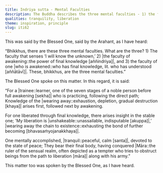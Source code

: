 ```yaml
---
title: Indriya sutta - Mental Faculties
description: The Buddha describes the three mental faculties - 1) the faculty that senses ‘I will know the unknown,’ 2) the faculty of awakening, and 3) the faculty of one who is awakened.
qualities: tranquility, liberation
theme: inspiration, principle
slug: iti62
---
```


This was said by the Blessed One, said by the Arahant, as I have heard:

“Bhikkhus, there are these three mental faculties. What are the three? 1) The faculty that senses ‘I will know the unknown,’ 2) |the faculty of awakening::the power of final knowledge [aññindriya]|, and 3) the faculty of one |who is awakened::who has final knowledge, lit. who has understood [aññātāvī]|. These, bhikkhus, are the three mental faculties.”

The Blessed One spoke on this matter. In this regard, it is said:

“For a |trainee::learner, one of the seven stages of a noble person before full awakening [sekha]| who is practicing,
following the direct path;
Knowledge of the |wearing away::exhaustion, depletion, gradual destruction [khaya]| arises first,
followed next by awakening.

For one liberated through final knowledge,
there arises insight in the stable one;
'My liberation is |unshakeable::unassailable, indisputable [akuppa]|,’
|wearing away the chain to existence::exhausting the bond of further becoming [bhavasaṁyojanakkhaya]|.

One mentally accomplished,
|tranquil::peaceful, calm [santa]|, devoted to the state of peace;
They bear their final body,
having conquered |Māra::the ruler of the sensual realm, often depicted as a tempter who tries to obstruct beings from the path to liberation [māra]| along with his army.”

This matter too was spoken by the Blessed One, as I have heard.